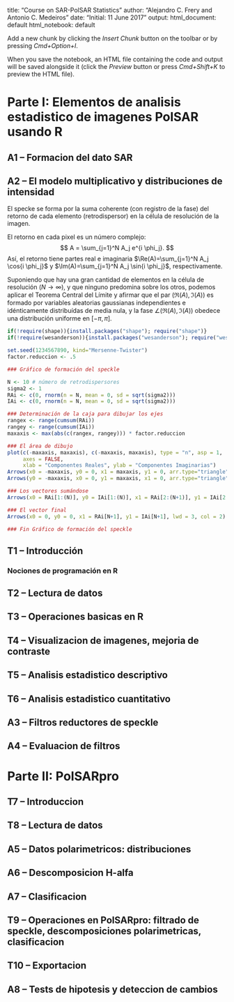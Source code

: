 
title: "Course on SAR-PolSAR Statistics"
author: "Alejandro C. Frery and Antonio C. Medeiros"
date: "Initial: 11 June 2017"
output:
  html_document: default
  html_notebook: default


Add a new chunk by clicking the *Insert Chunk* button on the toolbar or by pressing *Cmd+Option+I*.

When you save the notebook, an HTML file containing the code and output will be saved alongside it (click the *Preview* button or press *Cmd+Shift+K* to preview the HTML file).

# Parte I: Elementos de analisis estadistico de imagenes PolSAR usando R

## A1 -- Formacion del dato SAR

## A2 -- El modelo multiplicativo y distribuciones de intensidad

El specke se forma por la suma coherente (con registro de la fase) del retorno de cada elemento (retrodispersor) en la célula de resolución de la imagen.

El retorno en cada pixel es un número complejo:
$$
A = \sum_{j=1}^N A_j e^{i \phi_j}.
$$
Así, el retorno tiene partes real e imaginaria $\Re(A)=\sum_{j=1}^N A_j \cos{i \phi_j}$ y $\Im(A)=\sum_{j=1}^N A_j \sin{i \phi_j}$, respectivamente.

Suponiendo que hay una gran cantidad de elementos en la célula de resolución ($N\to\infty$), y que ninguno predomina sobre los otros, podemos aplicar el Teorema Central del Límite y afirmar que el par $(\Re(A),\Im(A))$ es formado por variables aleatorias gaussianas independientes e idénticamente distribuídas de media nula, y la fase $\angle(\Re(A),\Im(A))$ obedece una distribución uniforme en $[-\pi,\pi]$.

```r
if(!require(shape)){install.packages("shape"); require("shape")}
if(!require(wesanderson)){install.packages("wesanderson"); require("wesanderson")}

set.seed(1234567890, kind="Mersenne-Twister")
factor.reduccion <- .5

### Gráfico de formación del speckle

N <- 10 # número de retrodispersores
sigma2 <- 1
RAi <- c(0, rnorm(n = N, mean = 0, sd = sqrt(sigma2)))
IAi <- c(0, rnorm(n = N, mean = 0, sd = sqrt(sigma2)))

### Determinación de la caja para dibujar los ejes
rangex <- range(cumsum(RAi))
rangey <- range(cumsum(IAi))
maxaxis <- max(abs(c(rangex, rangey))) * factor.reduccion

### El área de dibujo
plot(c(-maxaxis, maxaxis), c(-maxaxis, maxaxis), type = "n", asp = 1,
     axes = FALSE,
     xlab = "Componentes Reales", ylab = "Componentes Imaginarias")
Arrows(x0 = -maxaxis, y0 = 0, x1 = maxaxis, y1 = 0, arr.type="triangle")
Arrows(y0 = -maxaxis, x0 = 0, y1 = maxaxis, x1 = 0, arr.type="triangle")

### Los vectores sumándose
Arrows(x0 = RAi[1:(N)], y0 = IAi[1:(N)], x1 = RAi[2:(N+1)], y1 = IAi[2:(N+1)], lwd=.3)

### El vector final
Arrows(x0 = 0, y0 = 0, x1 = RAi[N+1], y1 = IAi[N+1], lwd = 3, col = 2)

### Fin Gráfico de formación del speckle
```

## T1 -- Introducción


### Nociones de programación en R


## T2 -- Lectura de datos

## T3 -- Operaciones basicas en R

## T4 -- Visualizacion de imagenes, mejoria de contraste

## T5 -- Analisis estadistico descriptivo 

## T6 -- Analisis estadistico cuantitativo

## A3 -- Filtros reductores de speckle

## A4 -- Evaluacion de filtros

# Parte II: PolSARpro

## T7 -- Introduccion

## T8 -- Lectura de datos

## A5 -- Datos polarimetricos: distribuciones 

## A6 -- Descomposicion H-alfa

## A7 -- Clasificacion

## T9 -- Operaciones en PolSARpro: filtrado de speckle, descomposiciones polarimetricas, clasificacion

## T10 -- Exportacion

## A8 -- Tests de hipotesis y deteccion de cambios